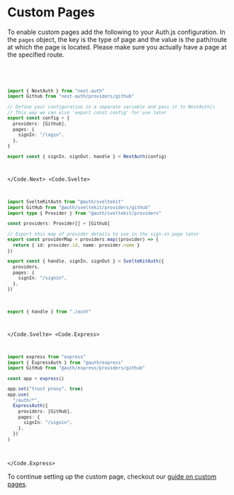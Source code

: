 
# Custom Pages

To enable custom pages add the following to your Auth.js configuration. In the `pages` object, the key is the type of page and the value is the path/route at which the page is located. Please make sure you actually have a page at the specified route.

<Code>
<Code.Next>

```ts filename="./auth.ts" {8-10}
import { NextAuth } from "next-auth"
import Github from "next-auth/providers/github"

// Define your configuration in a separate variable and pass it to NextAuth()
// This way we can also 'export const config' for use later
export const config = {
  providers: [Github],
  pages: {
    signIn: "/login",
  },
}

export const { signIn, signOut, handle } = NextAuth(config)
```

</Code.Next>
<Code.Svelte>

```ts filename="src/auth.ts" {14-16}
import SvelteKitAuth from "@auth/sveltekit"
import GitHub from "@auth/sveltekit/providers/github"
import type { Provider } from "@auth/sveltekit/providers"

const providers: Provider[] = [Github]

// Export this map of provider details to use in the sign-in page later
export const providerMap = providers.map((provider) => {
  return { id: provider.id, name: provider.name }
})

export const { handle, signIn, signOut } = SvelteKitAuth({
  providers,
  pages: {
    signIn: "/signin",
  },
})
```

```ts filename="src/hooks.server.ts"
export { handle } from "./auth"
```

</Code.Svelte>
<Code.Express>

```ts filename="src/routes/auth.route.ts" {12-14}
import express from "express"
import { ExpressAuth } from "@auth/express"
import GitHub from "@auth/express/providers/github"

const app = express()

app.set("trust proxy", true)
app.use(
  "/auth/*",
  ExpressAuth({
    providers: [GitHub],
    pages: {
      signIn: "/signin",
    },
  })
)
```

</Code.Express>
</Code>

To continue setting up the custom page, checkout our [guide on custom pages](/guides/pages/signin).
